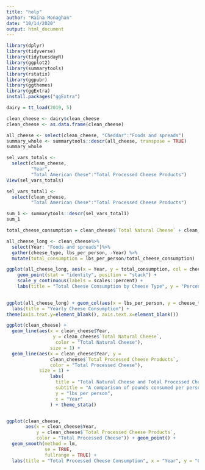 ```yaml
---
title: "help"
author: "Raina Monaghan"
date: "10/14/2020"
output: html_document
---
```


```r
library(dplyr)
library(tidyverse)
library(tidytuesdayR)
library(ggplot2)
library(summarytools)
library(rstatix)
library(ggpubr)
library(ggthemes)
library(ggExtra)
install.packages("ggExtra")

dairy = tt_load(2019, 5)
```


```r
clean_cheese <- dairy$clean_cheese
clean_cheese <- as.data.frame(clean_cheese)

all_cheese <- select(clean_cheese, "Cheddar":"Foods and spreads")
summary_whole <- summarytools::descr(all_cheese, transpose = TRUE)
summary_whole
```

```r

sel_vars_totals <-
  select(clean_cheese,
         "Year",
         "Total American Chese":"Total Processed Cheese Products")
View(sel_vars_totals)

sel_vars_total1 <-
  select(clean_cheese,
         "Total American Chese":"Total Processed Cheese Products")

sum_1 <- summarytools::descr(sel_vars_total1)
sum_1 

```


```r

total_cheese_consumption = clean_cheese$`Total Natural Cheese` + clean_cheese$`Total Processed Cheese Products`

all_cheese_long <- clean_cheese%>%
  select(Year: "Foods and spreads")%>%
  gather(cheese_type, lbs_per_person, -Year) %>%
  mutate(total_consumption = lbs_per_person/total_cheese_consumption)

ggplot(all_cheese_long, aes(x = Year, y = total_consumption, col = cheese_type)) +
    geom_point(stat = "identity", position = "stack") +
    scale_y_continuous(labels = scales::percent) +
    labs(title = "Total Cheese Consumption by Cheese Type", y = "Percent of Total Consumption")
    
```

```r

ggplot(all_cheese_long) + geom_col(aes(x = lbs_per_person, y = cheese_type, fill = cheese_type)) + labs(x = "Year", y = "Dairy Type") + facet_wrap(~Year) + labs ( main = "Cheese Consumption Trends - Time Series") +
  labs(title = "Yearly Cheese Consumption") +
theme(axis.text.y=element_blank(), axis.text.x=element_blank())

```

```r

ggplot(clean_cheese) + 
  geom_line(aes(x = clean_cheese$Year,
                 y = clean_cheese$`Total Natural Cheese`,
                  color = "Total Natural Cheese"),
                size = 1) +
  geom_line(aes(x = clean_cheese$Year, y =
                clean_cheese$`Total Processed Cheese Products`,
                color = "Total Processed Cheese"),
            size = 1) + 
                labs(
                  title = "Total Natural Cheese and Total Processed Cheese Consumption",
                  subtitle = "A comparison of pounds consumed per person (1970 to 2017)",
                  y = "lbs per person",
                  x = "Year"
                ) + theme_stata()



```
```r
ggplot(clean_cheese,
       aes(x = clean_cheese$Year,
           y = clean_cheese$`Total Processed Cheese Products`,
           color = "Total Processed Cheese")) + geom_point() +
  geom_smooth(method = lm,
              se = TRUE,
              fullrange = TRUE) + 
  labs(title = "Total Processed Cheese Consumption", x = "Year", y = "Consumption (lbs)") + theme_bw()

```
```r

```
